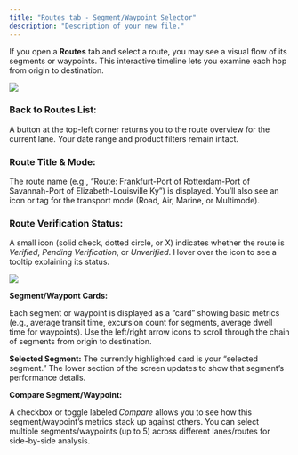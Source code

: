 ```yaml
---
title: "Routes tab - Segment/Waypoint Selector"
description: "Description of your new file."
---
```


If you open a **Routes** tab and select a route, you may see a visual flow of its segments or waypoints. This interactive timeline lets you examine each hop from origin to destination.

![](/n15.png)

### **Back to Routes List:**

A button at the top-left corner returns you to the route overview for the current lane. Your date range and product filters remain intact.

### **Route Title & Mode:**

The route name (e.g., “Route: Frankfurt-Port of Rotterdam-Port of Savannah-Port of Elizabeth-Louisville Ky”) is displayed. You’ll also see an icon or tag for the transport mode (Road, Air, Marine, or Multimode).

### **Route Verification Status:**

A small icon (solid check, dotted circle, or X) indicates whether the route is *Verified*, *Pending Verification*, or *Unverified*. Hover over the icon to see a tooltip explaining its status.

![](/n16.png)

**Segment/Waypont Cards:**

Each segment or waypoint is displayed as a “card” showing basic metrics (e.g., average transit time, excursion count for segments, average dwell time for waypoints). Use the left/right arrow icons to scroll through the chain of segments from origin to destination.

**Selected Segment:** The currently highlighted card is your “selected segment.” The lower section of the screen updates to show that segment’s performance details.

**Compare Segment/Waypoint:**

A checkbox or toggle labeled *Compare* allows you to see how this segment/waypoint’s metrics stack up against others. You can select multiple segments/waypoints (up to 5) across different lanes/routes for side-by-side analysis.